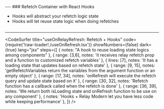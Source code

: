 


<Head>
  <title>Relay Modern Deep Dive Course</title>
</Head>

<Cover />
---
### Refetch Container with React Hooks
<ul>
  <Appear>
    <li>Hooks will abstract your refetch logic state</li>
    <li>Hooks will let reuse state logic when doing refetches</li>
  </Appear>
</ul>

```notes
```
---
<CodeSurfer
  title="useOnRelayRefresh: Refetch + Hooks"
  code={require('!raw-loader!./useOnRefresh.tsx')}
  showNumbers={false}
  dark={true}
  lang="jsx"
  steps={[
    { notes: "A hook to reuse loading state logics among components" },
    { range: [3,6], notes: 'it receives relay refetch prop and a function to customized refetch variables' },
    { lines: [7], notes: 'It has a loading state that updates based on refetch state' },
    { range: [9, 15], notes: 'getRefetchVariables return the variables from the argument function or an empty object' },
    { range: [17, 34], notes: 'onRefresh will execute the refetch query and update state based on it' },
    { range: [30, 32], notes: 'Refetch function has a callback called when the refetch is done' },
    { range: [36, 39], notes: 'We return both isLoading state and onRefresh function to be use on any component' },
    { notes: 'Hooks + Relay Modern let you have less code while keeping performance' },
  ]}
/>
